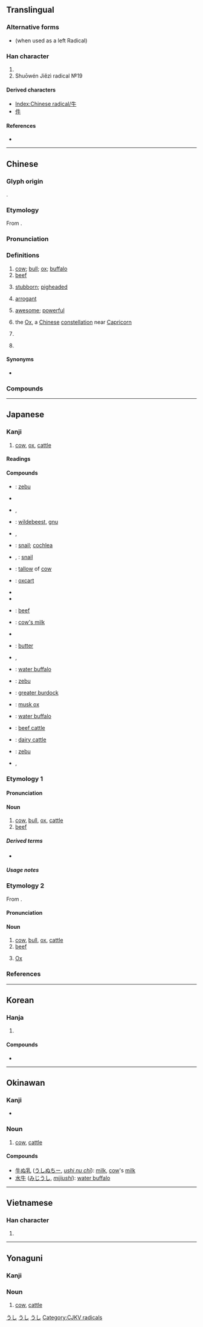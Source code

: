 {{also|午}}
{{character info/new}}
==Translingual==
{{stroke order|type=animate}}

===Alternative forms===
* {{l|mul|牜}} (when used as a left Radical)

===Han character===
{{Han char|rn=93|rad=牛|as=00|sn=4|four=25000|canj=HQ}}

# {{mul-kangxi radical-def}}
# Shuōwén Jiězì radical №19

====Derived characters====
* [[Index:Chinese radical/牛]]
* [[件]]

====References====
* {{Han ref|kx=0697.010|dkj=19922|dj=1108.160|hdz=31800.010|uh=725B|ud=29275|bh=A4FB|bd=42235}}

----

==Chinese==
{{zh-forms}}

===Glyph origin===
{{Han etyl}}
{{liushu|p}}.

===Etymology===
From {{inh|zh|sit-pro|*ŋwa}}.

===Pronunciation===
{{zh-pron
|m=niú
|m-s=nyiu2
|c=ngau4
|g=nyiu4/ngieu4
|h=pfs=ngiù
|j=niou1
|md=ngù/ngiù
|md_note=ngù - colloquial; ngiù - literary
|mda=Cdo Ngù.ogg
|mn=gû/xm,qz,tw:giû/zz:ngiû
|mn_note=gû - vernacular; giû/ngiû - literary
|w=3nyieu
|x=nyiou2
|mc=y
|oc=y
|ma=y
|cat=n,a,pn
}}

===Definitions===
{{zh-hanzi}}

# [[cow]]; [[bull]]; [[ox]]; [[buffalo]] {{gloss|general name for bovine animals}}
# [[beef]]
#: {{zh-x|乾{gān}炒.牛河|'''beef''' chow fun}}
# [[stubborn]]; [[pigheaded]]
# {{lb|zh|colloquial}} [[arrogant]]
# {{lb|zh|slang}} [[awesome]]; [[powerful]]
#: {{zh-x|牛屄|[vulgar] awesome}}
#: {{zh-x|牛人|an awesome person}}
# {{lb|zh|astronomy}} the [[Ox]], a [[Chinese]] [[constellation]] near [[Capricorn]]
# {{lb|zh|physics}} {{zh-short|牛頓|[[newton]]}}
# {{surname|lang=zh}}

====Synonyms====
{{zh-dial}}
* {{sense|beef}} {{zh-l|牛肉}}

===Compounds===
{{zh-der|牛掰|牛蒡|牛逼|牛屄|牛B|牛鼻|牛比|牛鼻子|牛脖子|牛鞭|牛X|牛叉|牛車|牛刀小試|牛鼎烹雞|牛痘|牛痘苗|牛犢|牛頓|牛耳|牛房|牛革|牛倌|牛鬼蛇神|牛黄|牛角|牛角尖|牛角麵包|牛勁|牛圈|牛郎|牛郎星|牛郎織女|牛馬|牛毛|牛毛雨|牛虻|牛奶|牛腩|牛年|牛年馬月|牛排|牛棚|牛皮|牛脾氣|牛氣|牛皮癬|牛皮紙|牛肉|牛舌|牛舍|牛市|牛溲馬勃|牛頭不對馬嘴|牛頭馬面|牛蛙|牛性|牛宿|牛鞅|牛飲|牛仔|牛崽|牛仔褲|牛崽褲|牛仔舞|吹牛|公牛|黄牛|犛牛|母牛|水牛|蝸牛|小牛|犀牛|九牛一毛|問牛|小試牛刀|休牛放馬|人工蝸牛|丙吉問牛|土牛木馬|休牛散馬|做牛做馬|充棟汗牛|乞食飯牛|吳牛喘月|一牛吼地|如牛負重|志沖斗牛|地黃牛|帶牛佩犢|壯氣吞牛|偷渡黃牛|午夜牛郎|庖丁解牛|千牛刀|休牛歸馬|吹牛大王|小放牛|對牛彈琴|地牛翻身|乳牛|問牛知馬|孺子牛|多如牛毛|天牛|大吹牛皮|夔牛|執牛耳|亡羊得牛|地牛發威|土牛|呼牛呼馬|呼牛作馬|吹牛皮|吞牛|千牛|屠牛朝歌|全牛|九牛毛|仔牛肉|牛蠅|牛蹄子|牛雜|牛馬襟裾|牛頭禪|種牛痘|牛頭|牛小排|牛山濯濯|牽牛星|牛眠地|放牛歸馬|牛山下涕|牛刀|牛酪|牛馬走|犍牛|牛子|牻牛兒苗|牛回磨轉|氣沖牛斗|牛角之歌|牛軛湖|牛後|牛刀割雞|牛乳|牛欄|氣沖斗牛|泥牛|敲牛宰馬|牛津大學|斗牛|牛仔布|牛驥共牢|村牛|春牛圖|殷師牛鬥|牛肉場|牛魔王|瘠牛僨豚|放牛吃草|牛女|目牛無全|牛表牛觔|犁牛之子|泥牛入海|牛筋牛降|犀牛望月|牛蹄中魚|牽牛拔樁|氣力如牛|犯牛勁|氣吞牛斗|牛舌餅|牛乳油|牛鐲|春牛|石牛開道|目無全牛|牛奶糖|牛衣|牛腰|扯牛尾巴|白犀牛|牧牛兒|牯牛|牛黃|目牛游刃|氂牛|牛犁|甯戚飯牛|牛之一毛|牛人|犀牛角|牽牛花|牽牛織女|牧牛放馬|牛黃狗寶|牛驥同皁|牛馬之衣|牛角書生|牛角掛書|牛腱|牛肉秀|牛童馬走|牛眼|牛皮糖|牛皮大王|牛瘟|牛犢子|牛油|牛步化|牛李黨爭|牛心左性|牛心古怪|牛心|牛女佳期|牛仔裝|版築飯牛|火牛陣|牛餼退敵|無殼蝸牛|濯濯牛山|牛衣對泣|木牛流馬|放牛班|氣喘如牛|歸馬放牛|汗牛充棟|水牛兒|牛山歎|海牛|椎牛饗士|石牛道|旄牛|氣克斗牛|摸春牛|放牛|菜牛|菲列牛排|鐵牛車|雞口牛後|雞尸牛從|耕牛|羚牛|荷蘭乳牛|蚊動牛鬥|老牛箍嘴|鬥牛陣|金牛座|裾馬襟牛|老牛箝嘴|老牛舐犢|鑽牛角尖|鬥牛|金牛|馬牛襟裾|約翰牛|賣劍買牛|蠻牛|馬勃牛溲|齊王捨牛|金牛山|鬥牛士|黧牛|黃牛|麝牛|鐵牛|臥牛城|騎牛覓牛|隔山打牛|紫金牛|繭絲牛毛|頂牛|鞭牛|青牛紫氣|青牛|酸牛奶|花牛腿|金牛道|鑽牛犄角|野牛|賣刀買牛|老牛筋|蹊田奪牛|童牛角馬|買牛賣劍|襟裾馬牛|羞以牛後|老牛破車}}

{{zh-cat|SI units|Mammals|Beginning}}

----

==Japanese==

===Kanji===
{{ja-kanji|grade=2|rs=牛00}}

# [[cow]], [[ox]], [[cattle]]

====Readings====
{{ja-readings
|goon=ぐ
|kanon=ぎゅう<ぎう
|kanyoon=ご
|kun=うし-
}}

====Compounds====
{{der-top|Compounds}}
* {{ja-r|インド牛|インド.うし}}: [[zebu]]
* {{ja-r|牛馬|うしうま}}
* {{ja-r|牛鬼|うしおに}}, {{ja-r|牛鬼|ぎゅうき}}
* {{ja-r|牛氈鹿|うしかもしか}}: [[wildebeest]], [[gnu]]
* {{ja-r|雄牛|お.うし}}, {{ja-r|牡牛|お.うし}}
* {{ja-r|蝸牛|かぎゅう}}: [[snail]]; [[cochlea]]
* {{ja-r|蝸牛|かたつむり}}, {{ja-r|蝸牛|でんでんむし}}: [[snail]]
* {{ja-r|牛脂|ぎゅうし}}: [[tallow]] of [[cow]]
* {{ja-r|牛車|ぎゅうしゃ}}: [[oxcart]]
* {{ja-r|牛舎|ぎゅうしゃ}}
* {{ja-r|牛耳る|ぎゅうじる}}
* {{ja-r|牛肉|ぎゅうにく}}: [[beef]]
{{der-mid}}
* {{ja-r|牛乳|ぎゅうにゅう}}: [[cow's milk]]
* {{ja-r|牛馬|ぎゅうば}}
* {{ja-r|牛酪|ぎゅうらく}}: [[butter]]
* {{ja-r|子牛|こ.うし}}, {{ja-r|仔牛|こ.うし}}
* {{ja-r|呉牛|ごぎゅう}}: [[water buffalo]]
* {{ja-r|瘤牛|こぶ.うし}}: [[zebu]]
* {{ja-r|牛蒡|ごぼう}}: [[greater burdock]]
* {{ja-r|麝香牛|じゃこう.うし}}: [[musk ox]]
* {{ja-r|水牛|すいぎゅう}}: [[water buffalo]]
* {{ja-r|肉牛|にくぎゅう}}: [[beef cattle]]
* {{ja-r|乳牛|にゅうぎゅう}}: [[dairy cattle]]
* {{ja-r|犎牛|ほうぎゅう}}: [[zebu]]
* {{ja-r|雌牛|めうし}}, {{ja-r|牝牛|めうし}}
{{der-bottom}}

{{wikipedia|lang=ja}}

===Etymology 1===
{{ja-kanjitab|うし|yomi=k}}

====Pronunciation====
{{ja-pron|yomi=k|うし|acc=0|acc_ref=DJR,NHK}}

====Noun====
{{ja-noun|うし|ウシ}}

# [[cow]], [[bull]], [[ox]], [[cattle]]
# [[beef]]

=====Derived terms=====
* {{ja-r|丑|うし}}

=====Usage notes=====
{{U:ja:biology|ウシ}}

===Etymology 2===
{{ja-kanjitab|ぎゅう|yomi=o}}
From {{etyl|ltc|ja|sort=きゅう'}} {{m|zh|牛|tr=ngjuw||cow}}.

====Pronunciation====
{{ja-pron|yomi=kanon|ぎゅう|acc=1|acc_ref=DJR,NHK}}

====Noun====
{{ja-noun|ぎゅう|hhira=ぎう}}

# [[cow]], [[bull]], [[ox]], [[cattle]]
# [[beef]]
# {{lb|ja|astronomy|sort=きゅう'}} [[Ox]]

===References===
<references/>

[[Category:Japanese basic words|うし]]
[[Category:ja:Cattle|うし]]
[[Category:ja:Mammals|うし]]

----

==Korean==

===Hanja===
{{ko-hanja|hangeul=우|eumhun=소|mr=u|y=wu}}

# {{defn|lang=ko|sort=牛00}}

====Compounds====
* {{ko-l|와우|[[snail]]|蝸牛}}

----

==Okinawan==
{{attention|ryu}}

===Kanji===
{{head|ryu|kanji}}

* {{ja-readings|kun=[[うし]] (ushi)}}

===Noun===
{{head|ryu|noun|hiragana|うし|romaji|ushi}}

# [[cow]], [[cattle]]

====Compounds====
{{top2}}
* [[牛ぬ乳]] ([[うしぬちー]], ''[[ushi nu chī]]''): [[milk]], [[cow]]'s [[milk]]
* [[水牛]] ([[みじうし]], ''[[mijiushi]]''): [[water buffalo]]
{{bottom}}

----

==Vietnamese==

===Han character===
{{vi-hantu|[[ngưu]], [[ngọ]], [[ngỏ]], [[ngõ]], [[ngâu]]|rs=牛00}}

# {{defn|lang=vi|sort=牛00}}

----

==Yonaguni==
{{attention|yoi}}

===Kanji===
{{head|yoi|kanji|hiragana|うち|romaji|uchi}}

===Noun===
{{head|yoi|noun|hiragana|うち|romaji|uchi}}

# [[cow]], [[cattle]]

[[Category:CJKV radicals]]